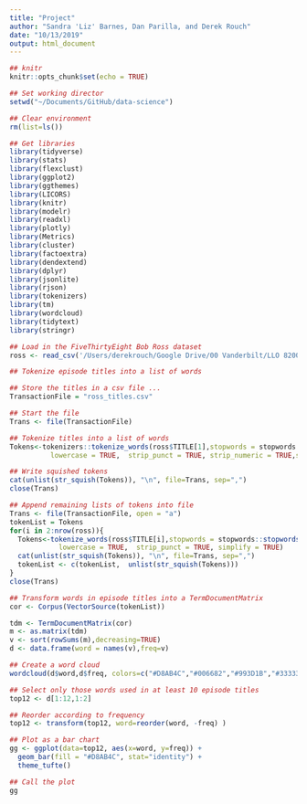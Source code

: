```yaml
---
title: "Project"
author: "Sandra 'Liz' Barnes, Dan Parilla, and Derek Rouch"
date: "10/13/2019"
output: html_document
---
```


```r
## knitr
knitr::opts_chunk$set(echo = TRUE)

## Set working director
setwd("~/Documents/GitHub/data-science")

## Clear environment
rm(list=ls())

## Get libraries
library(tidyverse)
library(stats)
library(flexclust)
library(ggplot2)
library(ggthemes)
library(LICORS)
library(knitr)
library(modelr)
library(readxl)
library(plotly)
library(Metrics)
library(cluster)
library(factoextra)
library(dendextend)
library(dplyr)
library(jsonlite)
library(rjson)
library(tokenizers)
library(tm)
library(wordcloud)
library(tidytext)
library(stringr)
```

```r
## Load in the FiveThirtyEight Bob Ross dataset
ross <- read_csv('/Users/derekrouch/Google Drive/00 Vanderbilt/LLO 8200 - Introduction to Data Science/Data Project/elements-by-episode.csv')
```

```r
## Tokenize episode titles into a list of words 

## Store the titles in a csv file ... 
TransactionFile = "ross_titles.csv"

## Start the file
Trans <- file(TransactionFile)

## Tokenize titles into a list of words 
Tokens<-tokenizers::tokenize_words(ross$TITLE[1],stopwords = stopwords::stopwords("en"), 
          lowercase = TRUE,  strip_punct = TRUE, strip_numeric = TRUE,simplify = TRUE)

## Write squished tokens
cat(unlist(str_squish(Tokens)), "\n", file=Trans, sep=",")
close(Trans)

## Append remaining lists of tokens into file
Trans <- file(TransactionFile, open = "a")
tokenList = Tokens
for(i in 2:nrow(ross)){
  Tokens<-tokenize_words(ross$TITLE[i],stopwords = stopwords::stopwords("en"), 
            lowercase = TRUE,  strip_punct = TRUE, simplify = TRUE)
  cat(unlist(str_squish(Tokens)), "\n", file=Trans, sep=",")
  tokenList <- c(tokenList,  unlist(str_squish(Tokens)))
}
close(Trans)
```


```r
## Transform words in episode titles into a TermDocumentMatrix
cor <- Corpus(VectorSource(tokenList))

tdm <- TermDocumentMatrix(cor)
m <- as.matrix(tdm)
v <- sort(rowSums(m),decreasing=TRUE)
d <- data.frame(word = names(v),freq=v)

## Create a word cloud
wordcloud(d$word,d$freq, colors=c("#D8AB4C","#006682","#993D1B","#333333","#464E21") , random.color = TRUE, min.freq = 3)
```
```r
## Select only those words used in at least 10 episode titles
top12 <- d[1:12,1:2]

## Reorder according to frequency
top12 <- transform(top12, word=reorder(word, -freq) )

## Plot as a bar chart
gg <- ggplot(data=top12, aes(x=word, y=freq)) +
  geom_bar(fill = "#D8AB4C", stat="identity") +
  theme_tufte()

## Call the plot
gg
```

